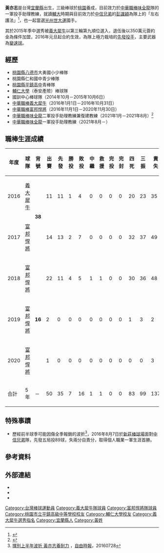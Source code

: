 {{Infobox CPBL player|
|name=黃亦志|
|image=|
|width=300|
|position=一軍投手助理教練|
|team=味全龍|
|number=92|
|bats=右|
|throws=右|
|birthdate={{birth_date_and_age|1992|6|1|mf=y}}|
|birthplace={{TWN}}[[宜蘭縣|宜蘭縣]]|
|debutdate=3月31日
|debutyear=2016年
|debutteam=義大犀牛
|statyear=2020年球季
|stat1label=勝投—敗投
|stat1value=7－16
|stat2label=中繼－救援
|stat2value=1－1
|stat3label=三振—四壞
|stat3value=99－71
|stat4label=防禦率
|stat4value=6.38
|teams=<nowiki></nowiki> 
*[[義大犀牛|義大犀牛]]（2016年1月1日－2016年10月31日）
*[[富邦悍將|富邦悍將]]（2016年11月1日－2020年11月30日）
'''教練時期'''
*[[味全龍|味全龍]]二軍投手助理教練兼復建教練（2021年1月－2021年8月）
*[[味全龍|味全龍]]一軍投手助理教練（2021年8月－）
}}

{{世大運獎牌記錄
|項目=棒球
|a1=2015
|b1=1
|c1=
}}
'''黃亦志'''{{BD|1992年|6月1日||}}是台灣[[宜蘭縣|宜蘭縣]]出生，三級棒球於[[桃園市|桃園]]養成，目前效力於[[中華職棒|中華職棒]][[味全龍|味全龍]]隊的一軍投手助理教練，就讀[[輔仁大學|輔大]]時期與目前效力於[[中信兄弟|中信兄弟]]的[[彭識穎|彭識穎]]為隊上的「左右護法」<ref>{{Cite web |url=http://www.appledaily.com.tw/realtimenews/article/new/20151123/738650/ |title=黃亦志彭識穎　同梯不同命 |access-date=2016-08-30 |archive-date=2017-04-06 |archive-url=https://web.archive.org/web/20170406083844/http://www.appledaily.com.tw/realtimenews/article/new/20151123/738650/ |dead-url=no }}</ref>，也一起當選[[2015年夏季世界大學運動會棒球比賽|光州世大運]]國手。

其於2015年季中選秀被[[義大犀牛|義大犀牛]]以第三輪第九順位選入，退伍後以350萬元簽約金為條件加盟，2016年元旦起合約生效，為隊上極力栽培的[[先發投手|先發投手]]，主要武器為[[變速球|變速球]]。

==經歷==
*[[桃園縣|桃園縣]][[八德市|八德市]]大勇國小少棒隊
*桃園縣仁和國中青少棒隊
*[[桃園市立平鎮高級中等學校|桃園縣平鎮高中]]青棒隊
*[[輔仁大學|輔仁大學]]（泰安產險）棒球隊
*國訓中心棒球隊（2014年10月－2015年10月6日）
*[[中華職棒|中華職棒]][[義大犀牛|義大犀牛]]（2016年1月1日－2016年10月31日）
*[[中華職棒|中華職棒]][[富邦悍將|富邦悍將]]（2016年11月1日－2020年11月30日）
*[[中華職棒|中華職棒]][[味全龍|味全龍]]二軍投手助理教練兼復建教練（2021年1月－2021年8月）<ref>{{Cite web|title=中職／葉總看好沉穩特質 黃亦志轉戰味全龍當教練|url=https://sports.ettoday.net/news/1874555|accessdate=2020-12-14|author=記者陳立勳／台北報導|date=2020年12月11日|format=|work=sports.ettoday.net|publisher=|language=zh-Hant|archive-date=2021-02-28|archive-url=https://web.archive.org/web/20210228040321/https://sports.ettoday.net/news/1874555|dead-url=no}}</ref>
*[[中華職棒|中華職棒]][[味全龍|味全龍]]一軍投手助理教練（2021年8月－）

==職棒生涯成績==
{| class="wikitable" width="1000px"
|- align="center"
!年度!!球隊!!背號!!出賽!!先發!!勝投!!敗投!!中繼!!救援!!完投!!完封!!四死!!三振!!責失!!投球局數!!自責分率!!被上壘率
|- align="center"
|2016||[[義大犀牛|義大犀牛]]||rowspan=2|'''38'''||11||11||1||4||0||0||0||0||20||23||35||45.0||7.00||1.78
|- align="center"
|2017||[[富邦悍將|富邦悍將]]||14||13||2||7||0||0||0||0||32||37||49||68.2||6.42||1.69
|- align=center
|2018||[[富邦悍將|富邦悍將]]||rowspan=3|'''16'''||22||11||4||5||1||1||0||0||30||36||48||76.1||5.66||1.73
|- align=center
|2019||[[富邦悍將|富邦悍將]]||2||0||0||0||0||0||0||0||1||3||2||3.1||5.40||2.40
|- align=center
|2020||[[富邦悍將|富邦悍將]]||1||0||0||0||0||0||0||0||0||0||3||0.0||無限大||無限大
|- style="background:#00AEAE;color:#FFFFFF" align="center"
|合計||5年||－||50||35||7||16||1||1||0||0||83||99||137||193.1||6.38||1.75
|}

==特殊事蹟==
*歷經前半球季可能因傷全季報銷的波折<ref>[http://sports.ltn.com.tw/news/paper/1015457 揮別上半年波折 黃亦志養耐力] {{Wayback|url=http://sports.ltn.com.tw/news/paper/1015457 |date=20190612160053 }}，[[自由時報|自由時報]]，20160728</ref>，2016年8月7日於[[新莊體育場棒球場|新莊棒球場]]面對[[中信兄弟|中信兄弟]]隊，先發五局投89球，失兩分自責分，取得個人職業一軍生涯首勝。

== 參考資料 ==
{{Reflist}}

== 外部連結 ==
*{{Facebook page|ych.fansclub}}
*{{中華職棒球員資料|id=B0J4|name=黃亦志}}
*{{台灣棒球維基館}}
{{味全龍隊球員名單}}
{{義大犀牛2016年中華職棒總冠軍}}
{{秉初運動娛樂經紀}}
{{DEFAULTSORT:Huang Yi Chih}}
[[Category:台灣棒球運動員|Category:台灣棒球運動員]]
[[Category:義大犀牛隊球員|Category:義大犀牛隊球員]]
[[Category:富邦悍將隊球員|Category:富邦悍將隊球員]]
[[Category:桃園市立平鎮高級中等學校校友|Category:桃園市立平鎮高級中等學校校友]]
[[Category:輔仁大學校友|Category:輔仁大學校友]]
[[Category:義大犀牛選秀指名|Category:義大犀牛選秀指名]]
[[Category:宜蘭縣人|Category:宜蘭縣人]]
[[Category:黃姓|Category:黃姓]]